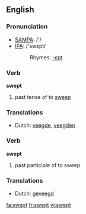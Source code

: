==English==

===Pronunciation===
*[[w:SAMPA|SAMPA]]: /'/
*[[w:IPA|IPA]]: /'swεpt/
*:Rhymes: [[Rhymes:English:-ɛpt|-ɛpt]]

===Verb===
'''swept'''

# past tense of to [[sweep]]

===Translations===
*Dutch: [[veegde]], [[veegden]]

===Verb===
'''swept'''

# past participle of to sweep

===Translations===
*Dutch: [[geveegd]]

[[fa:swept]]
[[fr:swept]]
[[vi:swept]]
